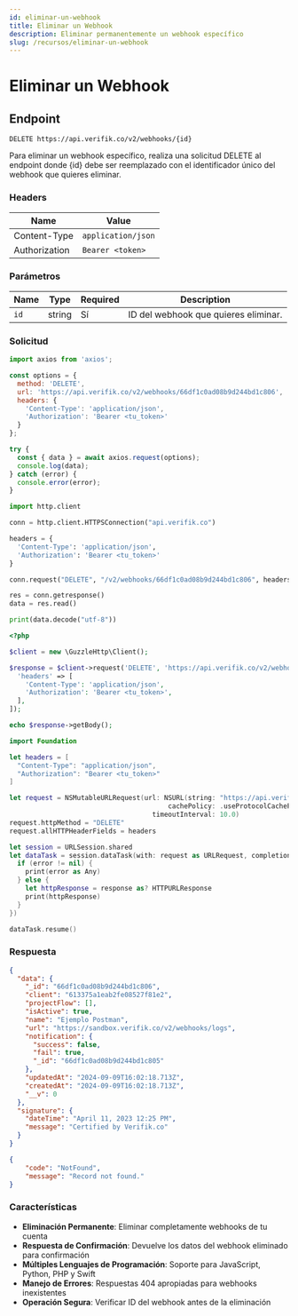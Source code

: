 ```yaml
---
id: eliminar-un-webhook
title: Eliminar un Webhook
description: Eliminar permanentemente un webhook específico
slug: /recursos/eliminar-un-webhook
---
```



# Eliminar un Webhook

## Endpoint

```
DELETE https://api.verifik.co/v2/webhooks/{id}
```

Para eliminar un webhook específico, realiza una solicitud DELETE al endpoint donde {id} debe ser reemplazado con el identificador único del webhook que quieres eliminar.

### Headers

| Name          | Value              |
| ------------- | ------------------ |
| Content-Type  | `application/json` |
| Authorization | `Bearer <token>`   |

### Parámetros

| Name | Type   | Required | Description                                                      |
| ---- | ------ | -------- | ---------------------------------------------------------------- |
| `id` | string | Sí       | ID del webhook que quieres eliminar.                       |

### Solicitud

<Tabs>
  <TabItem value="javascript" label="JavaScript">

```javascript
import axios from 'axios';

const options = {
  method: 'DELETE',
  url: 'https://api.verifik.co/v2/webhooks/66df1c0ad08b9d244bd1c806',
  headers: {
    'Content-Type': 'application/json',
    'Authorization': 'Bearer <tu_token>'
  }
};

try {
  const { data } = await axios.request(options);
  console.log(data);
} catch (error) {
  console.error(error);
}
```

  </TabItem>
  <TabItem value="python" label="Python">

```python
import http.client

conn = http.client.HTTPSConnection("api.verifik.co")

headers = {
  'Content-Type': 'application/json',
  'Authorization': 'Bearer <tu_token>'
}

conn.request("DELETE", "/v2/webhooks/66df1c0ad08b9d244bd1c806", headers=headers)

res = conn.getresponse()
data = res.read()

print(data.decode("utf-8"))
```

  </TabItem>
  <TabItem value="php" label="PHP">

```php
<?php

$client = new \GuzzleHttp\Client();

$response = $client->request('DELETE', 'https://api.verifik.co/v2/webhooks/66df1c0ad08b9d244bd1c806', [
  'headers' => [
    'Content-Type': 'application/json',
    'Authorization': 'Bearer <tu_token>',
  ],
]);

echo $response->getBody();
```

  </TabItem>
  <TabItem value="swift" label="Swift">

```swift
import Foundation

let headers = [
  "Content-Type": "application/json",
  "Authorization": "Bearer <tu_token>"
]

let request = NSMutableURLRequest(url: NSURL(string: "https://api.verifik.co/v2/webhooks/66df1c0ad08b9d244bd1c806")! as URL,
                                        cachePolicy: .useProtocolCachePolicy,
                                    timeoutInterval: 10.0)
request.httpMethod = "DELETE"
request.allHTTPHeaderFields = headers

let session = URLSession.shared
let dataTask = session.dataTask(with: request as URLRequest, completionHandler: { (data, response, error) -> Void in
  if (error != nil) {
    print(error as Any)
  } else {
    let httpResponse = response as? HTTPURLResponse
    print(httpResponse)
  }
})

dataTask.resume()
```

  </TabItem>
</Tabs>

### Respuesta

<Tabs>
  <TabItem value="200" label="200">

```json
{
  "data": {
    "_id": "66df1c0ad08b9d244bd1c806",
    "client": "613375a1eab2fe08527f81e2",
    "projectFlow": [],
    "isActive": true,
    "name": "Ejemplo Postman",
    "url": "https://sandbox.verifik.co/v2/webhooks/logs",
    "notification": {
      "success": false,
      "fail": true,
      "_id": "66df1c0ad08b9d244bd1c805"
    },
    "updatedAt": "2024-09-09T16:02:18.713Z",
    "createdAt": "2024-09-09T16:02:18.713Z",
    "__v": 0
  },
  "signature": {
    "dateTime": "April 11, 2023 12:25 PM",
    "message": "Certified by Verifik.co"
  }
}
```

  </TabItem>
  <TabItem value="404" label="404">

```json
{
    "code": "NotFound",
    "message": "Record not found."
}
```

  </TabItem>
</Tabs>

### Características

- **Eliminación Permanente**: Eliminar completamente webhooks de tu cuenta
- **Respuesta de Confirmación**: Devuelve los datos del webhook eliminado para confirmación
- **Múltiples Lenguajes de Programación**: Soporte para JavaScript, Python, PHP y Swift
- **Manejo de Errores**: Respuestas 404 apropiadas para webhooks inexistentes
- **Operación Segura**: Verificar ID del webhook antes de la eliminación
